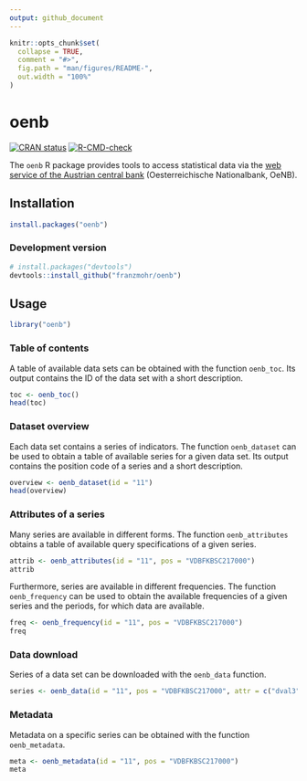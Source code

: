 ```yaml
---
output: github_document
---
```


```r
knitr::opts_chunk$set(
  collapse = TRUE,
  comment = "#>",
  fig.path = "man/figures/README-",
  out.width = "100%"
)
```

# oenb

[![CRAN status](https://www.r-pkg.org/badges/version/oenb)](https://cran.r-project.org/package=oenb)
[![R-CMD-check](https://github.com/franzmohr/oenb/workflows/R-CMD-check/badge.svg)](https://github.com/franzmohr/oenb/actions)

The `oenb` R package provides tools to access statistical data via the [web service of the Austrian central bank](https://www.oenb.at/en/Statistics/User-Defined-Tables/webservice.html) (Oesterreichische Nationalbank, OeNB).

## Installation

```r
install.packages("oenb") 
```

### Development version

```r
# install.packages("devtools")
devtools::install_github("franzmohr/oenb")
```

## Usage

```r
library("oenb")
```

### Table of contents

A table of available data sets can be obtained with the function `oenb_toc`. Its output contains the ID of the data set with a short description.

```r
toc <- oenb_toc()
head(toc)
```

### Dataset overview

Each data set contains a series of indicators. The function `oenb_dataset` can be used to obtain a table of available series for a given data set. Its output contains the position code of a series and a short description.

```r
overview <- oenb_dataset(id = "11")
head(overview)
```

### Attributes of a series

Many series are available in different forms. The function `oenb_attributes` obtains a table of available query specifications of a given series.

```r
attrib <- oenb_attributes(id = "11", pos = "VDBFKBSC217000")
attrib
```

Furthermore, series are available in different frequencies. The function `oenb_frequency` can be used to obtain the available frequencies of a given series and the periods, for which data are available.

```r
freq <- oenb_frequency(id = "11", pos = "VDBFKBSC217000")
freq
```

### Data download

Series of a data set can be downloaded with the `oenb_data` function.

```r
series <- oenb_data(id = "11", pos = "VDBFKBSC217000", attr = c("dval3" = "AT"))
```

### Metadata

Metadata on a specific series can be obtained with the function `oenb_metadata`.

```r
meta <- oenb_metadata(id = "11", pos = "VDBFKBSC217000")
meta
```


